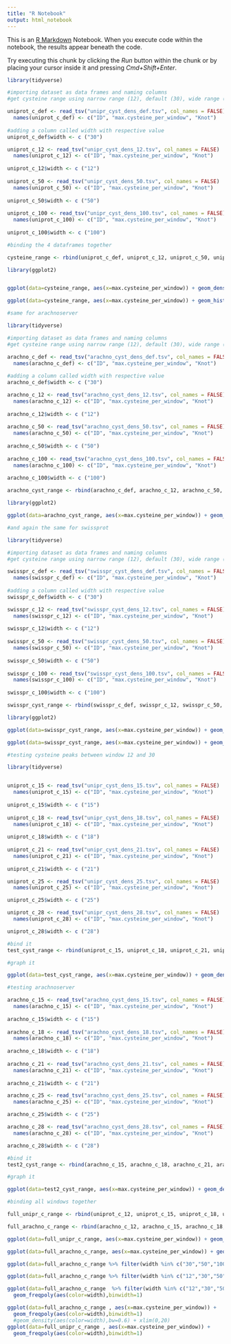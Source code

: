 ```yaml
---
title: "R Notebook"
output: html_notebook
---
```


This is an [R Markdown](http://rmarkdown.rstudio.com) Notebook. When you execute code within the notebook, the results appear beneath the code. 

Try executing this chunk by clicking the *Run* button within the chunk or by placing your cursor inside it and pressing *Cmd+Shift+Enter*. 

```r
library(tidyverse)

#importing dataset as data frames and naming columns
#get cysteine range using narrow range (12), default (30), wide range (50) and very wide range (100)

uniprot_c_def <- read_tsv("unipr_cyst_dens_def.tsv", col_names = FALSE)
  names(uniprot_c_def) <- c("ID", "max.cysteine_per_window", "Knot")
  
#adding a column called width with respective value
uniprot_c_def$width <- c ("30")

uniprot_c_12 <- read_tsv("unipr_cyst_dens_12.tsv", col_names = FALSE)
  names(uniprot_c_12) <- c("ID", "max.cysteine_per_window", "Knot")
  
uniprot_c_12$width <- c ("12")
  
uniprot_c_50 <- read_tsv("unipr_cyst_dens_50.tsv", col_names = FALSE)
  names(uniprot_c_50) <- c("ID", "max.cysteine_per_window", "Knot")
  
uniprot_c_50$width <- c ("50")
  
uniprot_c_100 <- read_tsv("unipr_cyst_dens_100.tsv", col_names = FALSE)
  names(uniprot_c_100) <- c("ID", "max.cysteine_per_window", "Knot")
  
uniprot_c_100$width <- c ("100")
```

```r

#binding the 4 dataframes together 

cysteine_range <- rbind(uniprot_c_def, uniprot_c_12, uniprot_c_50, uniprot_c_100) 
```


```r

library(ggplot2)


ggplot(data=cysteine_range, aes(x=max.cysteine_per_window)) + geom_density(aes(color=width))

ggplot(data=cysteine_range, aes(x=max.cysteine_per_window)) + geom_histogram(aes(color=width), binwidth = 2) + scale_x_continuous(breaks=scales::pretty_breaks(n=8))

```

```r

#same for arachnoserver 

library(tidyverse)

#importing dataset as data frames and naming columns
#get cysteine range using narrow range (12), default (30), wide range (50) and very wide range (100)

arachno_c_def <- read_tsv("arachno_cyst_dens_def.tsv", col_names = FALSE)
  names(arachno_c_def) <- c("ID", "max.cysteine_per_window", "Knot")
  
#adding a column called width with respective value
arachno_c_def$width <- c ("30")

arachno_c_12 <- read_tsv("arachno_cyst_dens_12.tsv", col_names = FALSE)
  names(arachno_c_12) <- c("ID", "max.cysteine_per_window", "Knot")
  
arachno_c_12$width <- c ("12")
  
arachno_c_50 <- read_tsv("arachno_cyst_dens_50.tsv", col_names = FALSE)
  names(arachno_c_50) <- c("ID", "max.cysteine_per_window", "Knot")
  
arachno_c_50$width <- c ("50")
  
arachno_c_100 <- read_tsv("arachno_cyst_dens_100.tsv", col_names = FALSE)
  names(arachno_c_100) <- c("ID", "max.cysteine_per_window", "Knot")
  
arachno_c_100$width <- c ("100")

```

```r

arachno_cyst_range <- rbind(arachno_c_def, arachno_c_12, arachno_c_50, arachno_c_100) 

```

```r

library(ggplot2)

ggplot(data=arachno_cyst_range, aes(x=max.cysteine_per_window)) + geom_density(aes(color=width))
```


```r
#and again the same for swissprot 

library(tidyverse)

#importing dataset as data frames and naming columns
#get cysteine range using narrow range (12), default (30), wide range (50) and very wide range (100)

swisspr_c_def <- read_tsv("swisspr_cyst_dens_def.tsv", col_names = FALSE)
  names(swisspr_c_def) <- c("ID", "max.cysteine_per_window", "Knot")
  
#adding a column called width with respective value
swisspr_c_def$width <- c ("30")

swisspr_c_12 <- read_tsv("swisspr_cyst_dens_12.tsv", col_names = FALSE)
  names(swisspr_c_12) <- c("ID", "max.cysteine_per_window", "Knot")
  
swisspr_c_12$width <- c ("12")
  
swisspr_c_50 <- read_tsv("swisspr_cyst_dens_50.tsv", col_names = FALSE)
  names(swisspr_c_50) <- c("ID", "max.cysteine_per_window", "Knot")
  
swisspr_c_50$width <- c ("50")
  
swisspr_c_100 <- read_tsv("swisspr_cyst_dens_100.tsv", col_names = FALSE)
  names(swisspr_c_100) <- c("ID", "max.cysteine_per_window", "Knot")
  
swisspr_c_100$width <- c ("100")

```

```r
swisspr_cyst_range <- rbind(swisspr_c_def, swisspr_c_12, swisspr_c_50, swisspr_c_100) 
```

```r
library(ggplot2)

ggplot(data=swisspr_cyst_range, aes(x=max.cysteine_per_window)) + geom_density(aes(color=width)) + xlim(0, 6)

ggplot(data=swisspr_cyst_range, aes(x=max.cysteine_per_window)) + geom_freqpoly(aes(color=width),binwidth=1) + xlim(0,8)
```

```r
#testing cysteine peaks between window 12 and 30 

library(tidyverse)


uniprot_c_15 <- read_tsv("unipr_cyst_dens_15.tsv", col_names = FALSE)
  names(uniprot_c_15) <- c("ID", "max.cysteine_per_window", "Knot")
  
uniprot_c_15$width <- c ("15")
  
uniprot_c_18 <- read_tsv("unipr_cyst_dens_18.tsv", col_names = FALSE)
  names(uniprot_c_18) <- c("ID", "max.cysteine_per_window", "Knot")
  
uniprot_c_18$width <- c ("18")
  
uniprot_c_21 <- read_tsv("unipr_cyst_dens_21.tsv", col_names = FALSE)
  names(uniprot_c_21) <- c("ID", "max.cysteine_per_window", "Knot")
  
uniprot_c_21$width <- c ("21")

uniprot_c_25 <- read_tsv("unipr_cyst_dens_25.tsv", col_names = FALSE)
  names(uniprot_c_25) <- c("ID", "max.cysteine_per_window", "Knot")

uniprot_c_25$width <- c ("25")

uniprot_c_28 <- read_tsv("unipr_cyst_dens_28.tsv", col_names = FALSE)
  names(uniprot_c_28) <- c("ID", "max.cysteine_per_window", "Knot")

uniprot_c_28$width <- c ("28")

#bind it 
test_cyst_range <- rbind(uniprot_c_15, uniprot_c_18, uniprot_c_21, uniprot_c_25, uniprot_c_28) 

#graph it

ggplot(data=test_cyst_range, aes(x=max.cysteine_per_window)) + geom_density(aes(color=width))
```

```r
#testing arachnoserver

arachno_c_15 <- read_tsv("arachno_cyst_dens_15.tsv", col_names = FALSE)
  names(arachno_c_15) <- c("ID", "max.cysteine_per_window", "Knot")
  
arachno_c_15$width <- c ("15")
  
arachno_c_18 <- read_tsv("arachno_cyst_dens_18.tsv", col_names = FALSE)
  names(arachno_c_18) <- c("ID", "max.cysteine_per_window", "Knot")
  
arachno_c_18$width <- c ("18")
  
arachno_c_21 <- read_tsv("arachno_cyst_dens_21.tsv", col_names = FALSE)
  names(arachno_c_21) <- c("ID", "max.cysteine_per_window", "Knot")
  
arachno_c_21$width <- c ("21")

arachno_c_25 <- read_tsv("arachno_cyst_dens_25.tsv", col_names = FALSE)
  names(arachno_c_25) <- c("ID", "max.cysteine_per_window", "Knot")

arachno_c_25$width <- c ("25")

arachno_c_28 <- read_tsv("arachno_cyst_dens_28.tsv", col_names = FALSE)
  names(arachno_c_28) <- c("ID", "max.cysteine_per_window", "Knot")

arachno_c_28$width <- c ("28")

#bind it 
test2_cyst_range <- rbind(arachno_c_15, arachno_c_18, arachno_c_21, arachno_c_25, arachno_c_28) 

#graph it

ggplot(data=test2_cyst_range, aes(x=max.cysteine_per_window)) + geom_density(aes(color=width))
```

```r
#binding all windows together 

full_unipr_c_range <- rbind(uniprot_c_12, uniprot_c_15, uniprot_c_18, uniprot_c_21, uniprot_c_25, uniprot_c_28, uniprot_c_def, uniprot_c_50, uniprot_c_100)

full_arachno_c_range <- rbind(arachno_c_12, arachno_c_15, arachno_c_18, arachno_c_21, arachno_c_25, arachno_c_28, arachno_c_def, arachno_c_50, arachno_c_100)

ggplot(data=full_unipr_c_range, aes(x=max.cysteine_per_window)) + geom_density(aes(color=width)) + xlim(0,11)

ggplot(data=full_arachno_c_range, aes(x=max.cysteine_per_window)) + geom_density(aes(color=width)) + xlim(0,11)

```

```r

ggplot(data=full_arachno_c_range %>% filter(width %in% c("30","50","100")) , aes(x=max.cysteine_per_window)) + geom_density(aes(color=width)) + xlim(0,11)

ggplot(data=full_arachno_c_range %>% filter(width %in% c("12","30","50","100")) , aes(x=max.cysteine_per_window)) + geom_density(aes(color=width)) + xlim(0,11)

ggplot(data=full_arachno_c_range  %>% filter(width %in% c("12","30","50","100")), aes(x=max.cysteine_per_window)) +
  geom_freqpoly(aes(color=width),binwidth=1)  

```

```r
ggplot(data=full_arachno_c_range , aes(x=max.cysteine_per_window)) +
  geom_freqpoly(aes(color=width),binwidth=1)  
  #geom_density(aes(color=width),bw=0.6) + xlim(0,20)
ggplot(data=full_unipr_c_range , aes(x=max.cysteine_per_window)) +
  geom_freqpoly(aes(color=width),binwidth=1)  


```
